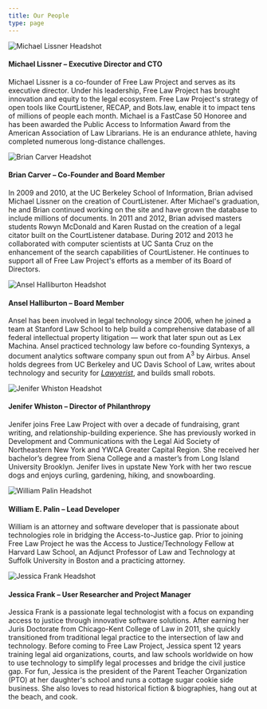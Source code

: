 ```yaml
---
title: Our People
type: page
---
```


<div className="flex flex-wrap gap-y-8">
  <div className="w-1/3">
    <img src="/images/mike-150x150.jpeg" alt="Michael Lissner Headshot"/>
  </div>
  <div className="w-2/3">
    <h4>Michael Lissner &ndash; Executive Director and CTO</h4>
    <p>Michael Lissner is a co-founder of Free Law Project and serves as its 
       executive director. Under his leadership, Free Law Project has brought 
       innovation and equity to the legal ecosystem. Free Law Project's 
       strategy of open tools like CourtListener, RECAP, and Bots.law, enable 
       it to impact tens of millions of people each month. Michael is a 
       FastCase 50 Honoree and has been awarded the Public Access to 
       Information Award from the American Association of Law Librarians. He is 
       an endurance athlete, having completed numerous long-distance challenges.</p>
  </div>
  <div className="w-1/3">
    <img src="/images/brian-150x150.jpeg" alt="Brian Carver Headshot"/>
  </div>
  <div className="w-2/3">
    <h4>Brian Carver &ndash; Co-Founder and Board Member</h4>
    <p>In 2009 and 2010, at the UC Berkeley School of Information, Brian advised
       Michael Lissner on the creation of CourtListener. After Michael's
       graduation, he and Brian continued working on the site and have grown
       the database to include millions of documents. In 2011 and 2012,
       Brian advised masters students Rowyn McDonald and Karen Rustad on the
       creation of a legal citator built on the CourtListener database. During
       2012 and 2013 he collaborated with computer scientists at UC Santa Cruz
       on the enhancement of the search capabilities of CourtListener. He
       continues to support all of Free Law Project's efforts as a member of
       its Board of Directors.</p>
  </div>
  <div className="w-1/3">
    <img src="/images/ansel-150x150.jpg" alt="Ansel Halliburton Headshot"/>
  </div>
  <div className="w-2/3">
    <h4>Ansel Halliburton &ndash; Board Member</h4>
    <p>Ansel has been involved in legal technology since 2006, when he joined a
       team at Stanford Law School to help build a comprehensive database of
       all federal intellectual property litigation &mdash; work that later spun out
       as Lex Machina. Ansel practiced technology law before co-founding
       Syntexys, a document analytics software company spun out from
       A<sup>3</sup> by Airbus. Ansel holds degrees from UC Berkeley and UC Davis
       School of Law, writes about technology and security for
       <a href="https://lawyerist.com/author/ansel-halliburton/"><em>Lawyerist</em></a>,
       and builds small robots.</p>
  </div>
  <div className="w-1/3">
    <img src="/images/whiston-150x150.png" alt="Jenifer Whiston Headshot"/>
  </div>
  <div className="w-2/3">
    <h4>Jenifer Whiston &ndash; Director of Philanthropy</h4>
    <p>Jenifer joins Free Law Project with over a decade of fundraising, grant writing,
       and relationship-building experience. She has previously worked in Development and
       Communications with the Legal Aid Society of Northeastern New York and YWCA Greater
       Capital Region. She received her bachelor’s degree from Siena College and a 
       master’s from Long Island University Brooklyn. Jenifer lives in upstate New York 
       with her two rescue dogs and enjoys curling, gardening, hiking, and 
       snowboarding.</p>
  </div>
  <div className="w-1/3">
    <img src="/images/palin-150x150.png" alt="William Palin Headshot"/>
  </div>
  <div className="w-2/3">
    <h4>William E. Palin &ndash; Lead Developer</h4>
    <p>William is an attorney and software developer that is passionate about
       technologies role in bridging the Access-to-Justice gap.  Prior to joining
       Free Law Project he was the Access to Justice/Technology Fellow
       at Harvard Law School, an Adjunct Professor of Law and Technology
       at Suffolk University in Boston and a practicing attorney.</p>
  </div>
</div>
<div className="w-1/3">
    <img src="/images/frank-150x150.jpg" alt="Jessica Frank Headshot"/>
  </div>
  <div className="w-2/3">
    <h4>Jessica Frank &ndash; User Researcher and Project Manager</h4>
    <p>Jessica Frank is a passionate legal technologist with a focus on expanding access to justice through innovative software solutions. After earning her Juris Doctorate from Chicago-Kent College of Law in 2011, she quickly transitioned from traditional legal practice to the intersection of law and technology. Before coming to Free Law Project, Jessica spent 12 years training legal aid organizations, courts, and law schools worldwide on how to use technology to simplify legal processes and bridge the civil justice gap. For fun, Jessica is the president of the Parent Teacher Organization (PTO) at her daughter's school and runs a cottage sugar cookie side business. She also loves to read historical fiction & biographies, hang out at the beach, and cook.  </p>
  </div>
</div>